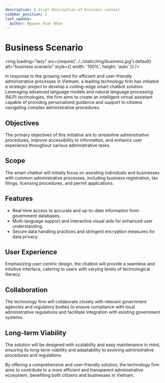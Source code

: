 ```yaml
---
description: A brief description of business context
sidebar_position: 2
last_update:
  author: Nguyen Xuan Nhan
---
```


# Business Scenario

<img
  loading="lazy"
  src={require('../../static/img/business.jpg').default}
  alt="business scenario"
  style={{ width: '100%', height: 'auto' }}
/>

<p align="justify">

In response to the growing need for efficient and user-friendly administrative processes in Vietnam, a leading technology firm has initiated a strategic project to develop a cutting-edge smart chatbot solution. Leveraging advanced language models and natural language processing (NLP) technologies, the firm aims to create an intelligent virtual assistant capable of providing personalized guidance and support to citizens navigating complex administrative procedures.

## Objectives

The primary objectives of this initiative are to streamline administrative procedures, improve accessibility to information, and enhance user experience throughout various administrative tasks.

## Scope

The smart chatbot will initially focus on assisting individuals and businesses with common administrative processes, including business registration, tax filings, licensing procedures, and permit applications.

## Features

- Real-time access to accurate and up-to-date information from government databases.
- Multi-language support and interactive visual aids for enhanced user understanding.
- Secure data handling practices and stringent encryption measures for data privacy.

## User Experience

Emphasizing user-centric design, the chatbot will provide a seamless and intuitive interface, catering to users with varying levels of technological literacy.

## Collaboration

The technology firm will collaborate closely with relevant government agencies and regulatory bodies to ensure compliance with local administrative regulations and facilitate integration with existing government systems.

## Long-term Viability

The solution will be designed with scalability and easy maintenance in mind, ensuring its long-term viability and adaptability to evolving administrative procedures and regulations.

By offering a comprehensive and user-friendly solution, the technology firm aims to contribute to a more efficient and transparent administrative ecosystem, benefiting both citizens and businesses in Vietnam.

</p>
